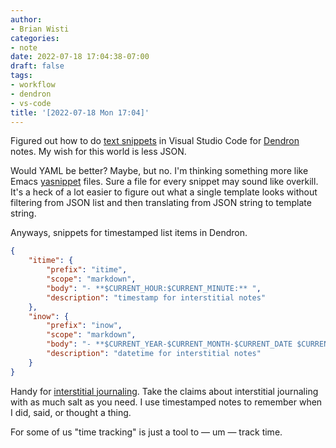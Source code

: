 ```yaml
---
author:
- Brian Wisti
categories:
- note
date: 2022-07-18 17:04:38-07:00
draft: false
tags:
- workflow
- dendron
- vs-code
title: '[2022-07-18 Mon 17:04]'
---
```


Figured out how to do [text snippets][vscode-snippets] in Visual Studio Code
for [Dendron][dendron] notes. My wish for this world is less JSON.

[vscode-snippets]: https://code.visualstudio.com/docs/editor/userdefinedsnippets
[dendron]: https://www.dendron.so

<!--more-->

Would YAML be better? Maybe, but no. I'm thinking something more like Emacs
[yasnippet][yasnippet] files. Sure a file for every snippet may sound like
overkill. It's a heck of a lot easier to figure out what a single template
looks without filtering from JSON list and then translating from JSON string to
template string.

[yasnippet]: https://github.com/joaotavora/yasnippet

Anyways, snippets for timestamped list items in Dendron.

[interstitial]: https://betterhumans.pub/replace-your-to-do-list-with-interstitial-journaling-to-increase-productivity-4e43109d15ef

```json
{
    "itime": {
        "prefix": "itime",
        "scope": "markdown",
        "body": "- **$CURRENT_HOUR:$CURRENT_MINUTE:** ",
        "description": "timestamp for interstitial notes"
    },
    "inow": {
        "prefix": "inow",
        "scope": "markdown",
        "body": "- **$CURRENT_YEAR-$CURRENT_MONTH-$CURRENT_DATE $CURRENT_HOUR:$CURRENT_MINUTE:** ",
        "description": "datetime for interstitial notes"
    }
}
```

Handy for [interstitial journaling][interstitial]. Take the claims about
interstitial journaling with as much salt as you need. I use timestamped notes
to remember when I did, said, or thought a thing.

For some of us "time tracking" is just a tool to — um — track time.
